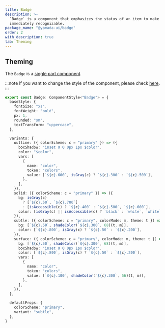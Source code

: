 ```yaml
---
title: Badge
description: >-
  `Badge` is a component that emphasizes the status of an item to make it
  immediately recognizable.
package_name: "@yamada-ui/badge"
order: 2
with_description: true
tab: Theming
---
```


## Theming

The `Badge` is a [single part component](/styled-system/theming/component-styles#single-part-components).

:::note
If you want to change the style of the component, please check [here](/styled-system/theming/customize-theme#changing-the-style-of-components).
:::

```ts
export const Badge: ComponentStyle<"Badge"> = {
  baseStyle: {
    fontSize: "xs",
    fontWeight: "bold",
    px: 1,
    rounded: "sm",
    textTransform: "uppercase",
  },

  variants: {
    outline: ({ colorScheme: c = "primary" }) => ({
      boxShadow: "inset 0 0 0px 1px $color",
      color: "$color",
      vars: [
        {
          name: "color",
          token: "colors",
          value: [`${c}.600`, isGray(c) ? `${c}.300` : `${c}.500`],
        },
      ],
    }),
    solid: ({ colorScheme: c = "primary" }) => ({
      bg: isGray(c)
        ? [`${c}.50`, `${c}.700`]
        : [isAccessible(c) ? `${c}.400` : `${c}.500`, `${c}.600`],
      color: [isGray(c) || isAccessible(c) ? `black` : `white`, `white`],
    }),
    subtle: ({ colorScheme: c = "primary", colorMode: m, theme: t }) => ({
      bg: [`${c}.50`, shadeColor(`${c}.300`, 68)(t, m)],
      color: [`${c}.800`, isGray(c) ? `${c}.50` : `${c}.200`],
    }),
    surface: ({ colorScheme: c = "primary", colorMode: m, theme: t }) => ({
      bg: [`${c}.50`, shadeColor(`${c}.300`, 68)(t, m)],
      boxShadow: "inset 0 0 0px 1px $color",
      color: [`${c}.800`, isGray(c) ? `${c}.50` : `${c}.200`],
      vars: [
        {
          name: "color",
          token: "colors",
          value: [`${c}.100`, shadeColor(`${c}.300`, 56)(t, m)],
        },
      ],
    }),
  },

  defaultProps: {
    colorScheme: "primary",
    variant: "subtle",
  },
}
```

